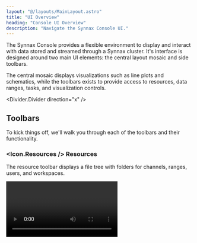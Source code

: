 ```yaml
---
layout: "@/layouts/MainLayout.astro"
title: "UI Overview"
heading: "Console UI Overview"
description: "Navigate the Synnax Console UI."
---
```


The Synnax Console provides a flexible environment to display and interact with data
stored and streamed through a Synnax cluster. It's interface is designed around two main
UI elements: the central layout mosaic and side toolbars.

The central mosaic displays visualizations such as line plots and schematics, while the
toolbars exists to provide access to resources, data ranges, tasks, and visualization
controls.

<Divider.Divider direction="x" />

## Toolbars

To kick things off, we'll walk you through each of the toolbars and their functionality. 

### <Icon.Resources /> Resources 

The resource toolbar displays a file tree with folders for channels, ranges, users, and
workspaces.

<Video client:only="react" id="console/resources" />

<Table>
  <thead>
    <tr>
      <th>Resource</th>
      <th>Description</th>
    </tr>
  </thead>
  <tbody>
    <tr>
      <td><a href="/reference/concepts/channels">Channels</a></td>
      <td>Channels are the sensor channels that you can track and plot.</td>
    </tr>
    <tr>
      <td><a href="/reference/device-drivers">Devices</a></td>
      <td>Devices are the list of devices that are connected to the cluster.</td>
    </tr>
    <tr>
      <td><a href="/reference/console/ranges">Ranges</a></td>
      <td>Ranges are saved times that you can use when loading data to view.</td>
    </tr>
    <tr>
      <td><a href="/reference/device-drivers">Tasks</a></td>
      <td>Tasks are the current read and write tasks happening on devices connected to
      the cluster.</td>
    </tr>
    <tr>
      <td>Users</td>
      <td>Users are a list of all users registered in the cluster. The workspaces
      created by the users can be found underneath their name.</td>
    </tr>
    <tr>
      <td><a href="/reference/console/workspaces">Workspaces</a></td>
      <td>Workspaces list all created workspaces in the cluster. This tree includes
      workspaces created by all users.</td>
    </tr>
  </tbody>
</Table>

### <Icon.Range /> Ranges

The [range toolbar](/reference/console/ranges) allows you to create, view, and access
the ranges you're interested in visualizing. 

<Video client:only="react" id="console/ui-overview/range-toolbar" />

### <Icon.Task /> Tasks

The [task toolbar](/reference/console/device-drivers) allows you to view, pause, and
resume the current tasks happening on the cluster.

{/* TODO: <Video client:only="react" id="console/ui-overview/task-toolbar"> */}

### <Icon.Visualize /> Visualizations

The visualization toolbar allows you to edit the properties of [line
plots](/reference/console/line-plots) and [schematics](/reference/console/schematics).

<Video client:only="react" id="console/ui-overview/visualization-toolbar" />

### <Icon.Cluster /> Clusters

The [cluster toolbar](/reference/console/clusters) allows you to switch the current
cluster that you are connected to and add new clusters.

<Video client:only="react" id="console/ui-overview/cluster-toolbar" />

<Divider.Divider direction="x" />

## Mosaic

Synnax can be easily manipulated to help choose the exact display you want.

You can easily open and close toolbars on Synnax:

<Video client:only="react" id="console/ui-overview/open-toolbars" />

You can close toolbars either by touching their respective icon or resizing it to the
edge:

<Video client:only="react" id="console/ui-overview/close-toolbars" />

You can also have multiple visualizations displayed at the same time:

<Video client:only="react" id="console/ui-overview/multiple-tabs" />

<Divider.Divider direction="x" />

## Getting Help

The Synnax documentation website can be opened from within the console by clicking the
<Icon.QuestionMark/> icon.

<Video client:only="react" id="console/ui-overview/documentation" />

<Divider.Divider direction="x" />

## Search Toolbar

The search toolbar at the top can be used to search for resources or to toggle commands.
Searching for resouces can be done by searching or pressing <Icon.Keyboard.Control/>+`P`
(Windows) / <Icon.Keyboard.Command />+`P` (MacOS). As an example of searching for
resources, you could search for a test range and then automatically add it as the active
range:

<Video client:only="react" id="console/ui-overview/palette-search" />

<Icon.Keyboard.Return />

The search toolbar can run commands by entering a `>` into the toolbar or by pressing
<Icon.Keyboard.Control />+<Icon.Keyboard.Shift />+`P` (Windows) / <Icon.Keyboard.Command
/>+<Icon.Keyboard.Shift />+`P` (MacOS). This allows you to run commands such as toggling
the color theme, creating a visualization, adding a range, or opening the documentation:

<Video client:only="react" id="console/ui-overview/palette-command" />
